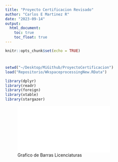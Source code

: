 ```yaml
---
title: "Proyecto Certificacion Revisado"
author: "Carlos E Martinez R"
date: "2023-09-14"
output:
  html_document:
    toc: true
    toc_float: true
---
```


```r
knitr::opts_chunk$set(echo = TRUE)
```


# 

```r
setwd("~/Desktop/MiGithub/ProyectoCertificacion")
load("Repositorio/WkspaceprocessingNew.RData")
```

```r
library(dplyr)
library(readr)
library(foreign)
library(xtable)
library(stargazer)
```
  

![Grafico de Barras Licenciaturas](Graficas/BarPlotLic.pdf)